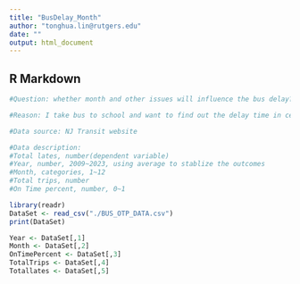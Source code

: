 ---
title: "BusDelay_Month"
author: "tonghua.lin@rutgers.edu"
date: ""
output: html_document
---

## R Markdown

```{r}
#Question: whether month and other issues will influence the bus delay?

#Reason: I take bus to school and want to find out the delay time in certain situation, which can save my time if I can adjust my schedule accordingly.

#Data source: NJ Transit website

#Data description: 
#Total lates, number(dependent variable)
#Year, number, 2009~2023, using average to stablize the outcomes
#Month, categories, 1~12 
#Total trips, number
#On Time percent, number, 0~1

library(readr)
DataSet <- read_csv("./BUS_OTP_DATA.csv")
print(DataSet)

Year <- DataSet[,1]
Month <- DataSet[,2]
OnTimePercent <- DataSet[,3]
TotalTrips <- DataSet[,4]
Totallates <- DataSet[,5]


```

